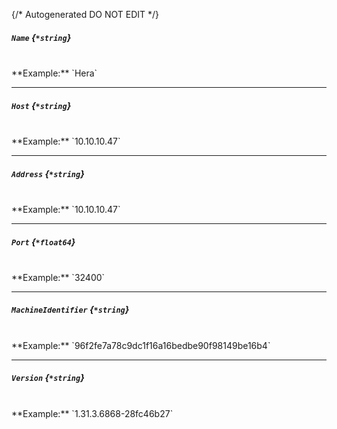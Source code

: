 {/* Autogenerated DO NOT EDIT  */}
##### `Name` *{`*string`}*
<br/>
**Example:** `Hera`

---
##### `Host` *{`*string`}*
<br/>
**Example:** `10.10.10.47`

---
##### `Address` *{`*string`}*
<br/>
**Example:** `10.10.10.47`

---
##### `Port` *{`*float64`}*
<br/>
**Example:** `32400`

---
##### `MachineIdentifier` *{`*string`}*
<br/>
**Example:** `96f2fe7a78c9dc1f16a16bedbe90f98149be16b4`

---
##### `Version` *{`*string`}*
<br/>
**Example:** `1.31.3.6868-28fc46b27`


